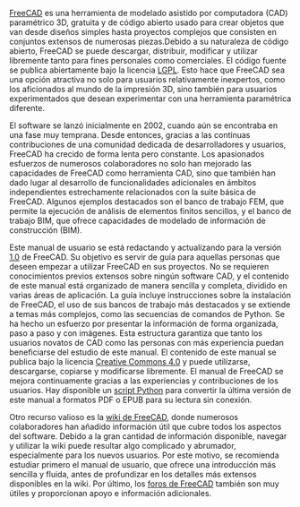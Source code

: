 <languages/>

{{Docnav/es
| 
|[[Manual:What is FreeCAD/es|Manual:Qué es FreeCAD]]
|[[Manual:Introduction/es|Inicio Manual]]
|IconC = Crystal Clear manual.png
}}

{{Manual:TOC}}

[http://www.freecad.org FreeCAD] es una herramienta de modelado asistido por computadora (CAD) paramétrico 3D, gratuita y de código abierto usado para crear objetos que van desde diseños simples hasta proyectos complejos que consisten en conjuntos extensos de numerosas piezas.Debido a su naturaleza de código abierto, FreeCAD se puede descargar, distribuir, modificar y utilizar libremente tanto para fines personales como comerciales. El código fuente se publica abiertamente bajo la licencia [https://en.wikipedia.org/wiki/GNU_Lesser_General_Public_License LGPL]. Esto hace que FreeCAD sea una opción atractiva no solo para usuarios relativamente inexpertos, como los aficionados al mundo de la impresión 3D, sino también para usuarios experimentados que desean experimentar con una herramienta paramétrica diferente.

El software se lanzó inicialmente en 2002, cuando aún se encontraba en una fase muy temprana. Desde entonces, gracias a las continuas contribuciones de una comunidad dedicada de desarrolladores y usuarios, FreeCAD ha crecido de forma lenta pero constante. Los apasionados esfuerzos de numerosos colaboradores no solo han mejorado las capacidades de FreeCAD como herramienta CAD, sino que también han dado lugar al desarrollo de funcionalidades adicionales en ámbitos independientes estrechamente relacionados con la suite básica de FreeCAD. Algunos ejemplos destacados son el banco de trabajo FEM, que permite la ejecución de análisis de elementos finitos sencillos, y el banco de trabajo BIM, que ofrece capacidades de modelado de información de construcción (BIM).

Este manual de usuario se está redactando y actualizando para la versión [[Release_notes_1.0|1.0]] de FreeCAD. Su objetivo es servir de guía para aquellas personas que deseen empezar a utilizar FreeCAD en sus proyectos. No se requieren conocimientos previos extensos sobre ningún software CAD, y el contenido de este manual está organizado de manera sencilla y completa, dividido en varias áreas de aplicación. La guía incluye instrucciones sobre la instalación de FreeCAD, el uso de sus bancos de trabajo más destacados y se extiende a temas más complejos, como las secuencias de comandos de Python. Se ha hecho un esfuerzo por presentar la información de forma organizada, paso a paso y con imágenes. Esta estructura garantiza que tanto los usuarios novatos de CAD como las personas con más experiencia puedan beneficiarse del estudio de este manual. El contenido de este manual se publica bajo la licencia [http://creativecommons.org/licenses/by/4.0/ Creative Commons 4.0] y puede utilizarse, descargarse, copiarse y modificarse libremente. El manual de FreeCAD se mejora continuamente gracias a las experiencias y contribuciones de los usuarios. Hay disponible un [https://wiki.freecad.org/FreeCAD_manual_converter script Python] para convertir la última versión de este manual a formatos PDF o EPUB para su lectura sin conexión. 

Otro recurso valioso es la [[Main_Page|wiki de FreeCAD]], donde numerosos colaboradores han añadido información útil que cubre todos los aspectos del software. Debido a la gran cantidad de información disponible, navegar y utilizar la wiki puede resultar algo complicado y abrumador, especialmente para los nuevos usuarios. Por este motivo, se recomienda estudiar primero el manual de usuario, que ofrece una introducción más sencilla y fluida, antes de profundizar en los detalles más extensos disponibles en la wiki. Por último, los [https://forum.freecad.org/ foros de FreeCAD] también son muy útiles y proporcionan apoyo e información adicionales.



{{Docnav/es
| 
|[[Manual:What is FreeCAD/es|Manual:¿Qué es FreeCAD?]]
|[[Manual:Introduction/es|Manual de Inicio]]
|IconC = Crystal Clear manual.png
}}